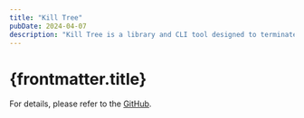 ```yaml
---
title: "Kill Tree"
pubDate: 2024-04-07
description: "Kill Tree is a library and CLI tool designed to terminate a specified process and all its child processes recursively, operating independently of other commands like kill or taskkill."
---
```


# {frontmatter.title}

For details, please refer to the [GitHub](https://github.com/harryplusplus/kill-tree).

